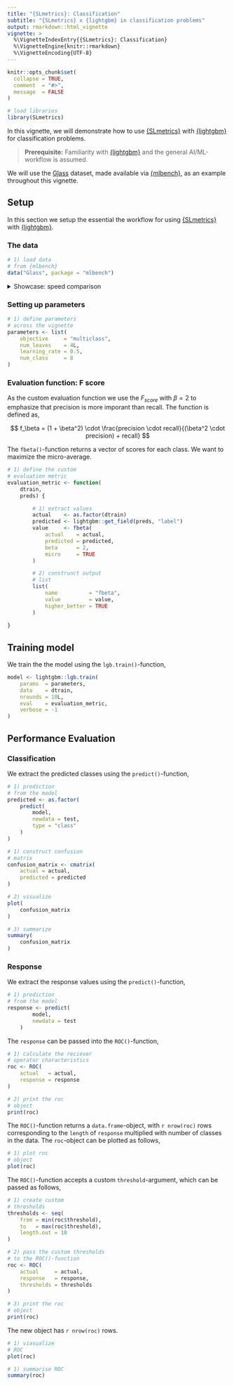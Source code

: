 ```yaml
---
title: "{SLmetrics}: Classification"
subtitle: "{SLmetrics} x {lightgbm} in classification problems"
output: rmarkdown::html_vignette
vignette: >
  %\VignetteIndexEntry{{SLmetrics}: Classification}
  %\VignetteEngine{knitr::rmarkdown}
  %\VignetteEncoding{UTF-8}
---
```


```r
knitr::opts_chunk$set(
  collapse = TRUE,
  comment  = "#>",
  message  = FALSE
)
```

```r
# load libraries
library(SLmetrics)
```


In this vignette, we will demonstrate how to use [{SLmetrics}](https://github.com/serkor1/SLmetrics) with [{lightgbm}](https://github.com/microsoft/LightGBM) for classification problems. 

> **Prerequisite:** Familiarity with [{lightgbm}](https://github.com/microsoft/LightGBM)  and the general AI/ML-workflow is assumed.

We will use the [Glass](https://archive.ics.uci.edu/dataset/42/glass+identification) dataset, made available via [{mlbench}](https://cran.r-project.org/web/packages/mlbench/index.html), as an example throughout this vignette.

## Setup

In this section we setup the essential the workflow for using [{SLmetrics}](https://github.com/serkor1/SLmetrics) with [{lightgbm}](https://github.com/microsoft/LightGBM).

### The data

```r
# 1) load data
# from {mlbench}
data("Glass", package = "mlbench")
```

<details>
<summary> Showcase: speed comparison </summary>

```r
# 1.1) define the features
# and outcomes
outcome  <- c("Type")
features <- setdiff(x = colnames(Glass), y = outcome)

# 2) split data in training
# and test

# 2.1) set seed for 
# for reproducibility
set.seed(1903)

# 2.2) exttract
# indices with a simple
# 80/10 split
index <- sample(1:nrow(Glass), size = 0.8 * nrow(Glass))

# 1.1) extract training
# data and construct
# as lgb.Dataset
train <- Glass[index,]
dtrain <- lightgbm::lgb.Dataset(
    data  = data.matrix(train[,features]),
    label = train$Type
)
# 1.2) extract test
# data
test <- Glass[-index,]


# 1.2.1) extract actual
# values and constuct
# as.factor for {SLmetrics}
# methods
actual <- as.factor(
    test$Type
)

# 1.2.2) construct as data.matrix
# for predict method
test <- data.matrix(
    test[,features]
)
```

</details>


### Setting up parameters
```r
# 1) define parameters
# across the vignette
parameters <- list(
    objective     = "multiclass",
    num_leaves    = 4L,
    learning_rate = 0.5,
    num_class     = 8
)
```

### Evaluation function: F score

As the custom evaluation function we use the $F_{score}$ with $\beta = 2$ to emphasize that precision is more imporant than recall. The function is defined as,

$$
f_\beta = (1 + \beta^2) \cdot \frac{precision \cdot recall}{(\beta^2 \cdot precision) + recall}
$$

The `fbeta()`-function returns a vector of scores for each class. We want to maximize the micro-average.

```r
# 1) define the custom
# evaluation metric
evaluation_metric <- function(
    dtrain, 
    preds) {

        # 1) extract values
        actual    <- as.factor(dtrain)
        predicted <- lightgbm::get_field(preds, "label")
        value     <- fbeta(
            actual    = actual,
            predicted = predicted,
            beta      = 2,
            micro     = TRUE
        )

        # 2) construnct output
        # list
        list(
            name          = "fbeta",
            value         = value,
            higher_better = TRUE 
        )
    
}
```

## Training model

We train the the model using the `lgb.train()`-function,

```r
model <- lightgbm::lgb.train(
    params  = parameters,
    data    = dtrain,
    nrounds = 10L,
    eval    = evaluation_metric,
    verbose = -1
)
```

## Performance Evaluation

### Classification

We extract the predicted classes using the `predict()`-function,

```r
# 1) prediction
# from the model
predicted <- as.factor(
    predict(
        model,
        newdata = test,
        type = "class"
    )
)
```

```r
# 1) construct confusion
# matrix
confusion_matrix <- cmatrix(
    actual = actual,
    predicted = predicted
)

# 2) visualize
plot(
    confusion_matrix
)

# 3) summarize
summary(
    confusion_matrix
)
```


### Response

We extract the response values using the `predict()`-function,

```r
# 1) prediction
# from the model
response <- predict(
        model,
        newdata = test
    )

```

The `response` can be passed into the `ROC()`-function,

```r
# 1) calculate the reciever
# operator characteristics
roc <- ROC(
    actual   = actual,
    response = response
)

# 2) print the roc
# object
print(roc)
```

The `ROC()`-function returns a `data.frame`-object, with `r nrow(roc)` rows corresponding to the `length` of `response` multiplied with number of classes in the data. The `roc`-object can be plotted as follows,

```r
# 1) plot roc
# object
plot(roc)
```


The `ROC()`-function accepts a custom `threshold`-argument, which can be passed as follows,

```r
# 1) create custom
# thresholds
thresholds <- seq(
    from = min(roc$threshold),
    to   = max(roc$threshold),
    length.out = 10
)

# 2) pass the custom thresholds
# to the ROC()-function
roc <- ROC(
    actual     = actual,
    response   = response,
    thresholds = thresholds 
)

# 3) print the roc
# object
print(roc)
```

The new object has `r nrow(roc)` rows. 

```r
# 1) viasualize
# ROC
plot(roc)
```

```r
# 1) summarise ROC
summary(roc)
```